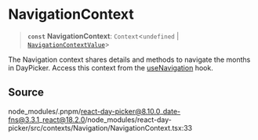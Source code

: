 # NavigationContext

<a id="undefined" name="undefined"></a>

> **`const`** **NavigationContext**: `Context`\<`undefined` \| [`NavigationContextValue`](/docs/api/main/interfaces/NavigationContextValue.md)\>

The Navigation context shares details and methods to navigate the months in DayPicker.
Access this context from the [useNavigation](/docs/api/main/functions/useNavigation.md) hook.

## Source

node\_modules/.pnpm/react-day-picker@8.10.0\_date-fns@3.3.1\_react@18.2.0/node\_modules/react-day-picker/src/contexts/Navigation/NavigationContext.tsx:33
